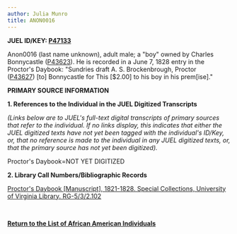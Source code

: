 ```yaml
---
author: Julia Munro
title: ANON0016
---
```

**JUEL ID/KEY: [P47133](http://juel.iath.virginia.edu/public_person?person=47133 "P47133")[  
](http://juel.iath.virginia.edu/public_person?person=47002 "P47002")**

Anon0016 (last name unknown), adult male; a "boy" owned by Charles Bonnycastle ([P43623](http://juel.iath.virginia.edu/public_person?person=43623 "P43623")). He is recorded in a June 7, 1828 entry in the Proctor's Daybook: "Sundries draft A. S. Brockenbrough, Proctor ([P43627](http://juel.iath.virginia.edu/public_person?person=43627 "P43627")) \[to\] Bonnycastle for This \[$2.00\] to his boy in his prem\[ise\]."

**PRIMARY SOURCE INFORMATION** 

**1\. References to the Individual in the JUEL Digitized Transcripts**

_(Links below are to JUEL's full-text digital transcripts of primary sources that refer to the individual. If no links display, this indicates that either the JUEL digitized texts have not yet been tagged with the individual's ID/Key, or, that no reference is made to the individual in any JUEL digitized texts, or, that the primary source has not yet been digitized)._   

Proctor's Daybook=NOT YET DIGITIZED 

**2\. Library Call Numbers/Bibliographic Records**

[](http://search.lib.virginia.edu/catalog/u6371432)[Proctor's Daybook \[Manuscript\], 1821-1828. Special Collections, University of Virginia Library. RG-5/3/2.102](http://search.lib.virginia.edu/catalog/u6607353 "Proctor's Daybook")

 [](http://search.lib.virginia.edu/catalog/u6371432)

**[Return to the List of African American Individuals](http://juel.iath.virginia.edu/node/367 "Return to the List of African-American Individuals")**